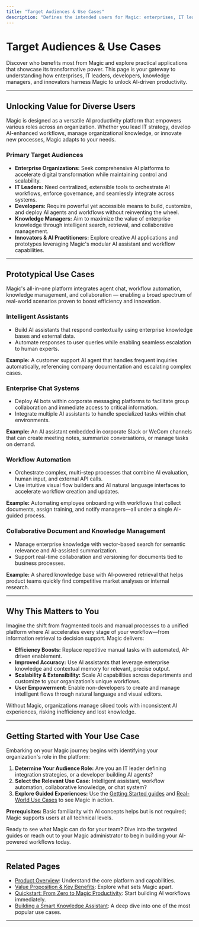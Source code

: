 ```yaml
---
title: "Target Audiences & Use Cases"
description: "Defines the intended users for Magic: enterprises, IT leaders, developers, knowledge managers, and innovators. Surveys prototypical use cases such as intelligent assistants, enterprise chat systems, workflow automation, and collaborative document management."
---
```


# Target Audiences & Use Cases

Discover who benefits most from Magic and explore practical applications that showcase its transformative power. This page is your gateway to understanding how enterprises, IT leaders, developers, knowledge managers, and innovators harness Magic to unlock AI-driven productivity.

---

## Unlocking Value for Diverse Users

Magic is designed as a versatile AI productivity platform that empowers various roles across an organization. Whether you lead IT strategy, develop AI-enhanced workflows, manage organizational knowledge, or innovate new processes, Magic adapts to your needs.

### Primary Target Audiences

- **Enterprise Organizations:** Seek comprehensive AI platforms to accelerate digital transformation while maintaining control and scalability.
- **IT Leaders:** Need centralized, extensible tools to orchestrate AI workflows, enforce governance, and seamlessly integrate across systems.
- **Developers:** Require powerful yet accessible means to build, customize, and deploy AI agents and workflows without reinventing the wheel.
- **Knowledge Managers:** Aim to maximize the value of enterprise knowledge through intelligent search, retrieval, and collaborative management.
- **Innovators & AI Practitioners:** Explore creative AI applications and prototypes leveraging Magic's modular AI assistant and workflow capabilities.

---

## Prototypical Use Cases

Magic's all-in-one platform integrates agent chat, workflow automation, knowledge management, and collaboration — enabling a broad spectrum of real-world scenarios proven to boost efficiency and innovation.

### Intelligent Assistants

- Build AI assistants that respond contextually using enterprise knowledge bases and external data.
- Automate responses to user queries while enabling seamless escalation to human experts.

**Example:** A customer support AI agent that handles frequent inquiries automatically, referencing company documentation and escalating complex cases.

### Enterprise Chat Systems

- Deploy AI bots within corporate messaging platforms to facilitate group collaboration and immediate access to critical information.
- Integrate multiple AI assistants to handle specialized tasks within chat environments.

**Example:** An AI assistant embedded in corporate Slack or WeCom channels that can create meeting notes, summarize conversations, or manage tasks on demand.

### Workflow Automation

- Orchestrate complex, multi-step processes that combine AI evaluation, human input, and external API calls.
- Use intuitive visual flow builders and AI natural language interfaces to accelerate workflow creation and updates.

**Example:** Automating employee onboarding with workflows that collect documents, assign training, and notify managers—all under a single AI-guided process.

### Collaborative Document and Knowledge Management

- Manage enterprise knowledge with vector-based search for semantic relevance and AI-assisted summarization.
- Support real-time collaboration and versioning for documents tied to business processes.

**Example:** A shared knowledge base with AI-powered retrieval that helps product teams quickly find competitive market analyses or internal research.

---

## Why This Matters to You

Imagine the shift from fragmented tools and manual processes to a unified platform where AI accelerates every stage of your workflow—from information retrieval to decision support. Magic delivers:

- **Efficiency Boosts:** Replace repetitive manual tasks with automated, AI-driven enablement.
- **Improved Accuracy:** Use AI assistants that leverage enterprise knowledge and contextual memory for relevant, precise output.
- **Scalability & Extensibility:** Scale AI capabilities across departments and customize to your organization’s unique workflows.
- **User Empowerment:** Enable non-developers to create and manage intelligent flows through natural language and visual editors.

Without Magic, organizations manage siloed tools with inconsistent AI experiences, risking inefficiency and lost knowledge.

---

## Getting Started with Your Use Case

Embarking on your Magic journey begins with identifying your organization's role in the platform:

1. **Determine Your Audience Role:** Are you an IT leader defining integration strategies, or a developer building AI agents?
2. **Select the Relevant Use Case:** Intelligent assistant, workflow automation, collaborative knowledge, or chat system?
3. **Explore Guided Experiences:** Use the [Getting Started guides](../../guides/getting-started/quickstart-workspace) and [Real-World Use Cases](../../guides/real-world-examples/knowledge-assistant) to see Magic in action.

**Prerequisites:** Basic familiarity with AI concepts helps but is not required; Magic supports users at all technical levels.

Ready to see what Magic can do for your team? Dive into the targeted guides or reach out to your Magic administrator to begin building your AI-powered workflows today.

---

## Related Pages

- [Product Overview](/overview/product-intro-and-value/product-overview): Understand the core platform and capabilities.
- [Value Proposition & Key Benefits](/overview/product-intro-and-value/value-proposition): Explore what sets Magic apart.
- [Quickstart: From Zero to Magic Productivity](../../guides/getting-started/quickstart-workspace): Start building AI workflows immediately.
- [Building a Smart Knowledge Assistant](../../guides/real-world-examples/knowledge-assistant): A deep dive into one of the most popular use cases.

---